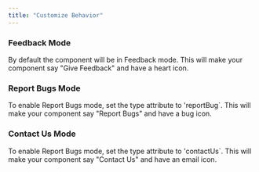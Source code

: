 ```yaml
---
title: "Customize Behavior"
---
```



### Feedback Mode
By default the component will be in Feedback mode. This will make your component say "Give Feedback" and have a heart icon.

### Report Bugs Mode
To enable Report Bugs mode, set the type attribute to 'reportBug`. This will make your component say "Report Bugs" and have a bug icon.

### Contact Us Mode
To enable Report Bugs mode, set the type attribute to 'contactUs`. This will make your component say "Contact Us" and have an email icon.
